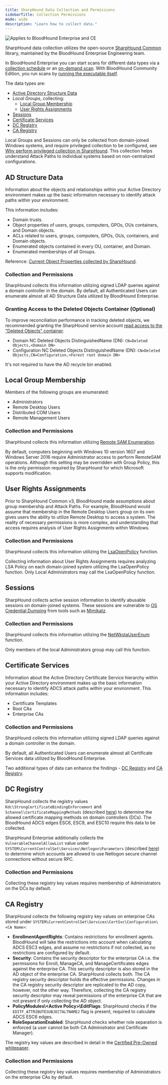 ```yaml
---
title: SharpHound Data Collection and Permissions
sidebarTitle: Collection Permissions
mode: wide
description: "Learn how to collect data."
---
```


<img noZoom src="/assets/enterprise-AND-community-edition-pill-tag.svg" alt="Applies to BloodHound Enterprise and CE"/>

SharpHound data collection utilizes the open-source [SharpHound Common](https://github.com/BloodHoundAD/SharpHoundCommon) library, maintained by the BloodHound Enterprise Engineering team.

In BloodHound Enterprise you can start scans for different data types via a [collection schedule](/collect-data/enterprise-collection/collection-schedule) or an [on-demand scan](/collect-data/enterprise-collection/on-demand-scan).
With BloodHound Community Edition, you run scans by [running the executable itself](/collect-data/ce-collection/sharphound).

The data types are:

* [Active Directory Structure Data](/collect-data/permissions#ad-structure-data)
* _Local Groups_, collecting:
    * [Local Group Membership](/collect-data/permissions#local-group-membership)
    * [User Rights Assignments](/collect-data/permissions#user-rights-assignments)
* [Sessions](/collect-data/permissions#sessions)
* [Certificate Services](/collect-data/permissions#certificate-services)
* [DC Registry](/collect-data/permissions#dc-registry)
* [CA Registry](/collect-data/permissions#ca-registry)

Local Groups and Sessions can only be collected from domain-joined Windows systems, and require privileged collection to be configured, see [Why perform privileged collection in SharpHound](/collect-data/enterprise-collection/privileged-collection). This collection helps understand Attack Paths to individual systems based on non-centralized configurations.

## AD Structure Data

Information about the objects and relationships within your Active Directory environment makes up the basic information necessary to identify attack paths within your environment. 

This information includes:

* Domain trusts.
* Object properties of users, groups, computers, GPOs, OUs containers, and Domain objects.
* ACLs related to users, groups, computers, GPOs, OUs, containers, and Domain objects.
* Enumerated objects contained in every OU, container, and Domain.
* Enumerated memberships of all Groups.

Reference: [Current Object Properties collected by SharpHound](https://github.com/BloodHoundAD/SharpHoundCommon/blob/v3/src/CommonLib/LDAPQueries/CommonProperties.cs).

### Collection and Permissions

SharpHound collects this information utilizing signed LDAP queries against a domain controller in the domain. By default, all Authenticated Users can enumerate almost all AD Structure Data utilized by BloodHound Enterprise.

### Granting Access to the Deleted Objects Container (Optional)

To improve reconciliation performance in tracking deleted objects, we recommended granting the SharpHound service account [read access to the "Deleted Objects" container](https://learn.microsoft.com/en-us/troubleshoot/windows-server/identity/non-administrators-view-deleted-object-container).

* Domain NC Deleted Objects DistinguishedName (DN): `CN=Deleted Objects,<Domain DN>`
* Configuration NC Deleted Objects DistinguishedName (DN): `CN=Deleted Objects,CN=Configuration,<Forest root domain DN>`

It's not required to have the AD recycle bin enabled.

## Local Group Membership

Members of the following groups are enumerated:

* Administrators
* Remote Desktop Users
* Distributed COM Users
* Remote Management Users

### Collection and Permissions

SharpHound collects this information utilizing [Remote SAM Enumeration](https://learn.microsoft.com/en-us/windows/security/threat-protection/security-policy-settings/network-access-restrict-clients-allowed-to-make-remote-sam-calls).

By default, computers beginning with Windows 10 version 1607 and Windows Server 2016 require Administrator access to perform RemoteSAM operations. Although this setting may be overridden with Group Policy, this is the only permission required by SharpHound for which Microsoft supports modification.

## User Rights Assignments

Prior to SharpHound Common v3, BloodHound made assumptions about group membership and Attack Paths. For example, BloodHound would assume that membership in the Remote Desktop Users group on its own gives users the ability to utilize Remote Desktop to access a system. The reality of necessary permissions is more complex, and understanding that access requires analysis of User Rights Assignments within Windows.

### Collection and Permissions

SharpHound collects this information utilizing the [LsaOpenPolicy](https://learn.microsoft.com/en-us/windows/win32/api/ntsecapi/nf-ntsecapi-lsaopenpolicy) function.

Collecting information about User Rights Assignments requires analyzing LSA Policy on each domain-joined system utilizing the LsaOpenPolicy function. Only Local Administrators may call the LsaOpenPolicy function.

## Sessions

SharpHound collects active session information to identify abusable sessions on domain-joined systems. These sessions are vulnerable to [OS Credential Dumping](https://attack.mitre.org/techniques/T1003/001/) from tools such as [Mimikatz](https://github.com/ParrotSec/mimikatz).

### Collection and Permissions

SharpHound collects this information utilizing the [NetWkstaUserEnum](https://learn.microsoft.com/en-us/windows/win32/api/lmwksta/nf-lmwksta-netwkstauserenum) function.

Only members of the local Administrators group may call this function.

## Certificate Services

Information about the Active Directory Certificate Service hierarchy within your Active Directory environment makes up the basic information necessary to identify ADCS attack paths within your environment. This information includes:

* Certificate Templates
* Root CAs
* Enterprise CAs

### Collection and Permissions

SharpHound collects this information utilizing signed LDAP queries against a domain controller in the domain.

By default, all Authenticated Users can enumerate almost all Certificate Services data utilized by BloodHound Enterprise.

Two additional types of data can enhance the findings - [DC Registry](/collect-data/permissions#dc-registry) and [CA Registry](/collect-data/permissions#ca-registry).

## DC Registry

SharpHound collects the registry values `Kdc\StrongCertificateBindingEnforcement` and `Schannel\CertificateMappingMethods` (described [here](https://support.microsoft.com/en-us/topic/kb5014754-certificate-based-authentication-changes-on-windows-domain-controllers-ad2c23b0-15d8-4340-a468-4d4f3b188f16)) to determine the allowed certificate mapping methods on domain controllers (DCs). The BloodHound ADCS edges ESC6, ESC9, and ESC10 require this data to be collected.

SharpHound Enterprise additionally collects the `VulnerableChannelAllowList` value under `SYSTEM\CurrentControlSet\Services\Netlogon\Parameters` (described [here](https://support.microsoft.com/en-us/topic/how-to-manage-the-changes-in-netlogon-secure-channel-connections-associated-with-cve-2020-1472-f7e8cc17-0309-1d6a-304e-5ba73cd1a11e#theGroupPolicy)) to determine which accounts are allowed to use Netlogon secure channel connections without secure RPC.

### Collection and Permissions

Collecting these registry key values requires membership of Administrators on the DCs by default.

## CA Registry

SharpHound collects the following registry key values on enterprise CAs stored under `SYSTEM\CurrentControlSet\Services\CertSvc\Configuration\<CA Name>`:

* **EnrollmentAgentRights**: Contains restrictions for enrollment agents. BloodHound will take the restrictions into account when calculating ADCS ESC3 edges, and assume no restrictions if not collected, as no restrictions are configured by default.
* **Security**: Contains the security descriptor for the enterprise CA i.e. the permissions for Enroll, ManageCA, and ManageCertificates edges against the enterprise CA. This security descriptor is also stored in the AD object of the enterprise CA. SharpHound collects both. The CA registry security descriptor holds the effective permissions. Changes in the CA registry security descriptor are replicated to the AD copy, however, not the other way. Therefore, collecting the CA registry security descriptor may reveal permissions of the enterprise CA that are not present if only collecting the AD object.
* **PolicyModules\\&lt;Active Policy&gt;\\EditFlags**: SharpHound checks if the `EDITF_ATTRIBUTESUBJECTALTNAME2` flag is present, required to calculate ADCS ESC6 edges.
* **RoleSeparationEnabled**: SharpHound checks whether role separation is enforced (a user cannot be both CA Administrator and Certificate Manager).

The registry key values are described in detail in the [Certified Pre-Owned whitepaper](https://specterops.io/wp-content/uploads/sites/3/2022/06/Certified_Pre-Owned.pdf).

### Collection and Permissions

Collecting these registry key values requires membership of Administrators on the enterprise CAs by default.


